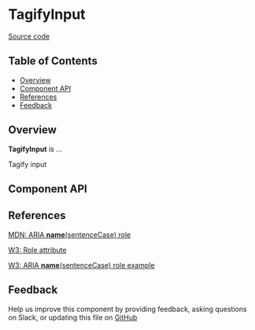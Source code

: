 
# TagifyInput

[Source code](https://github.com/leemonade/bubbles/tree/main/packages/components/form/TagifyInput)

## Table of Contents

<!-- START doctoc generated TOC please keep comment here to allow auto update -->
<!-- DON'T EDIT THIS SECTION, INSTEAD RE-RUN doctoc TO UPDATE -->

- [Overview](#overview)
- [Component API](#component-api)
- [References](#references)
- [Feedback](#feedback)

## Overview

**TagifyInput** is ...

<ThemeProvider>
  <TagifyInput>Tagify input</TagifyInput>
</ThemeProvider>

## Component API

<Preview>
  <Story id="molecules-form-tagifyinput--playground" />
</Preview>

<Props of={TagifyInput} />

## References

[MDN: ARIA **name**(sentenceCase) role](https://developer.mozilla.org/en-US/docs/Web/Accessibility/ARIA/Roles/tagify-input_role)

[W3: Role attribute](https://www.w3.org/WAI/PF/HTML/wiki/RoleAttribute)

[W3: ARIA **name**(sentenceCase) role example](https://www.w3.org/TR/2016/WD-wai-aria-practices-1.1-20160317/examples/tagify-input/tagify-input.html)

## Feedback

Help us improve this component by providing feedback, asking questions on Slack, or updating this file on
[GitHub](https://github.com/leemonade/bubbles/edit/main/packages/components/form/TagifyInput.mdx)

